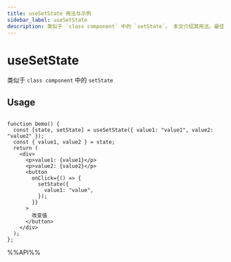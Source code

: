 ```yaml
---
title: useSetState 用法与示例
sidebar_label: useSetState
description: 类似于 `class component` 中的 `setState`。 本文介绍其用法、最佳实践与代码示例。
---
```

# useSetState

类似于 `class component` 中的 `setState`

## Usage

```tsx live

function Demo() {
  const [state, setState] = useSetState({ value1: "value1", value2: "value2" });
  const { value1, value2 } = state;
  return (
    <div>
      <p>value1: {value1}</p>
      <p>value2: {value2}</p>
      <button
        onClick={() => {
          setState({
            value1: "value",
          });
        }}
      >
        改变值
      </button>
    </div>
  );
};

```

%%API%%